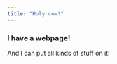 ```yaml
---
title: "Holy cow!"
---
```


### I have a webpage!

And I can put all kinds of stuff on it!

```r

```


